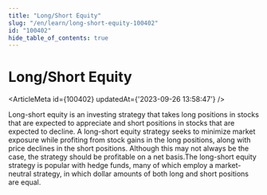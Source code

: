 ```yaml
---
title: "Long/Short Equity"
slug: "/en/learn/long-short-equity-100402"
id: "100402"
hide_table_of_contents: true
---
```



# Long/Short Equity

<ArticleMeta id={100402} updatedAt={'2023-09-26 13:58:47'} />
<div className='border-solid border-b border-t-0 my-4 border-[var(--ifm-color-gray-300)]' />

Long-short equity is an investing strategy that takes long positions in stocks that are expected to appreciate and short positions in stocks that are expected to decline. A long-short equity strategy seeks to minimize market exposure while profiting from stock gains in the long positions, along with price declines in the short positions. Although this may not always be the case, the strategy should be profitable on a net basis.The long-short equity strategy is popular with hedge funds, many of which employ a market-neutral strategy, in which dollar amounts of both long and short positions are equal.
